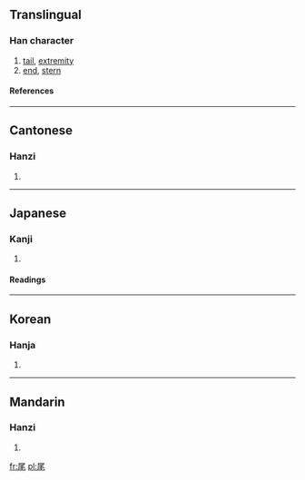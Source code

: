 ==Translingual==
===Han character===
{{Han char|rn=44|rad=尸|as=04|sn=7|four=7721<sub>4</sub>|canj=尸竹手山 (SHQU)}}
# [[tail]], [[extremity]]
# [[end]], [[stern]]
====References====
{{Han ref|kx=0300.160|dkj=07650|dj=0596.120|hdz=20966.160|uh=5C3E|ud=23614|bh=A7C0|bd=42944}}
----
==Cantonese==
===Hanzi===
{{yue-hanzi|jyut=|y=mei5}}
# {{defn|Cantonese}}
----
==Japanese==
===Kanji===
{{ja-kanji|grade=|rs=尸04}}
# {{defn|Japanese}} 
====Readings====
{{ja-readings|on=[[び]] (bi)|kun=[[お]] (o)}}
----
==Korean==
===Hanja===
{{ko-hanja|hangeul=미|rv=mi|mr=mi}}
# {{defn|Korean}}
----
==Mandarin==
===Hanzi===
{{cmn-hanzi|pin=[[wěi]] (wei3)|wg=wei<sup>3</sup>}}
# {{defn|Mandarin}}

[[fr:尾]]
[[pl:尾]]